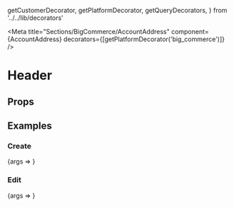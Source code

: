 
  getCustomerDecorator,
  getPlatformDecorator,
  getQueryDecorators,
} from '../../lib/decorators'

<Meta
  title="Sections/BigCommerce/AccountAddress"
  component={AccountAddress}
  decorators={[getPlatformDecorator('big_commerce')]}
/>

# Header

<Description />

## Props

<ArgsTable of={AccountAddress} />

## Examples

### Create

<Preview>
  <Story name="Create" decorators={[getCustomerDecorator('bill@bigcommerce-platform.com')]}>
    {args => <AccountAddress {...args} />}
  </Story>
</Preview>

### Edit

<Preview>
  <Story
    name="Edit"
    parameters={{ query: { id: '359276' } }}
    decorators={[
      getCustomerDecorator('bill@bigcommerce-platform.com'),
      ...getQueryDecorators(
        {
          query: { id: '359276' },
        },
        '/account/address',
      ),
    ]}
  >
    {args => <AccountAddress {...args} />}
  </Story>
</Preview>
